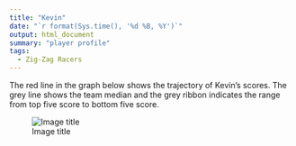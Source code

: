 ```yaml
---
title: "Kevin"
date: "`r format(Sys.time(), '%d %B, %Y')`"
output: html_document
summary: "player profile"
tags:
  - Zig-Zag Racers
---
```


The red line in the graph below shows the trajectory of Kevin's scores. The grey line shows the team median and the grey ribbon indicates the range from top five score to bottom five score.

![Image title](Kevin.jpg)
